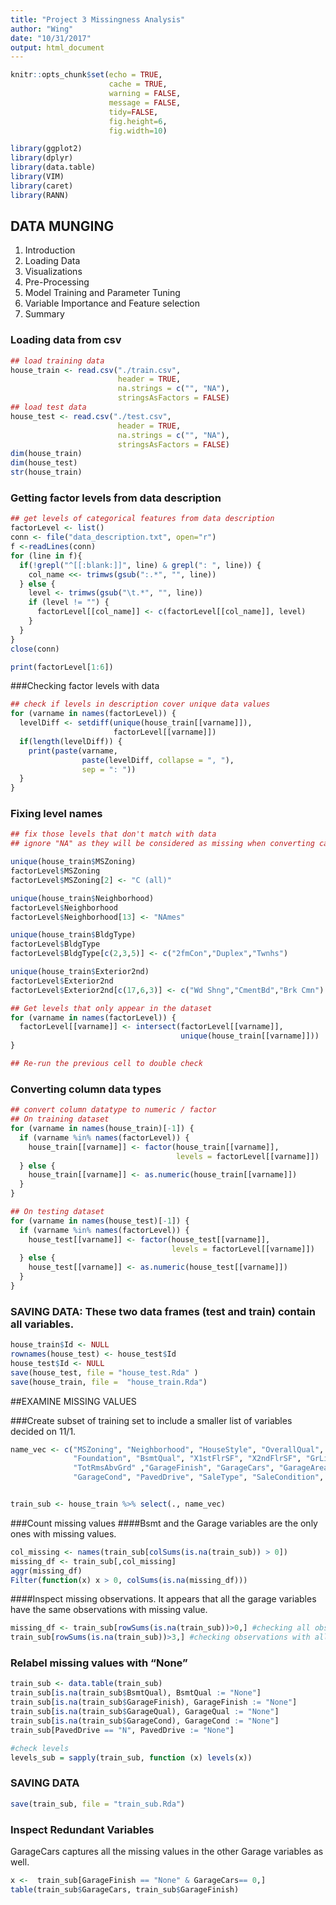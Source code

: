 ```yaml
---
title: "Project 3 Missingness Analysis"
author: "Wing"
date: "10/31/2017"
output: html_document
---
```


```r
knitr::opts_chunk$set(echo = TRUE,
                      cache = TRUE,
                      warning = FALSE, 
                      message = FALSE,
                      tidy=FALSE,
                      fig.height=6,
                      fig.width=10)

```

```r
library(ggplot2)
library(dplyr)
library(data.table)
library(VIM)
library(caret)
library(RANN)
```
## DATA MUNGING

1. Introduction
2. Loading Data
3. Visualizations
4. Pre-Processing
5. Model Training and Parameter Tuning
6. Variable Importance and Feature selection
7. Summary


###  Loading data from csv

```r
## load training data
house_train <- read.csv("./train.csv", 
                        header = TRUE, 
                        na.strings = c("", "NA"),
                        stringsAsFactors = FALSE)
## load test data
house_test <- read.csv("./test.csv", 
                        header = TRUE, 
                        na.strings = c("", "NA"),
                        stringsAsFactors = FALSE)
dim(house_train)
dim(house_test)
str(house_train)
```

### Getting factor levels from data description

```r
## get levels of categorical features from data description
factorLevel <- list()
conn <- file("data_description.txt", open="r")
f <-readLines(conn)
for (line in f){
  if(!grepl("^[[:blank:]]", line) & grepl(": ", line)) {
    col_name <<- trimws(gsub(":.*", "", line))
  } else {
    level <- trimws(gsub("\t.*", "", line))
    if (level != "") {
      factorLevel[[col_name]] <- c(factorLevel[[col_name]], level)
    }
  }
}
close(conn)

print(factorLevel[1:6])
```

###Checking factor levels with data

```r
## check if levels in description cover unique data values
for (varname in names(factorLevel)) {
  levelDiff <- setdiff(unique(house_train[[varname]]), 
                       factorLevel[[varname]])
  if(length(levelDiff)) {
    print(paste(varname, 
                paste(levelDiff, collapse = ", "), 
                sep = ": "))
  }
}

```


### Fixing level names

```r
## fix those levels that don't match with data
## ignore "NA" as they will be considered as missing when converting categorical to factors

unique(house_train$MSZoning)
factorLevel$MSZoning
factorLevel$MSZoning[2] <- "C (all)"

unique(house_train$Neighborhood)
factorLevel$Neighborhood
factorLevel$Neighborhood[13] <- "NAmes"

unique(house_train$BldgType)
factorLevel$BldgType
factorLevel$BldgType[c(2,3,5)] <- c("2fmCon","Duplex","Twnhs")

unique(house_train$Exterior2nd)
factorLevel$Exterior2nd
factorLevel$Exterior2nd[c(17,6,3)] <- c("Wd Shng","CmentBd","Brk Cmn")

## Get levels that only appear in the dataset
for (varname in names(factorLevel)) {
  factorLevel[[varname]] <- intersect(factorLevel[[varname]],
                                      unique(house_train[[varname]]))
}

## Re-run the previous cell to double check
```

### Converting column data types

```r
## convert column datatype to numeric / factor
## On training dataset
for (varname in names(house_train)[-1]) {
  if (varname %in% names(factorLevel)) {
    house_train[[varname]] <- factor(house_train[[varname]], 
                                     levels = factorLevel[[varname]])
  } else {
    house_train[[varname]] <- as.numeric(house_train[[varname]])
  }
}

## On testing dataset
for (varname in names(house_test)[-1]) {
  if (varname %in% names(factorLevel)) {
    house_test[[varname]] <- factor(house_test[[varname]], 
                                    levels = factorLevel[[varname]])
  } else {
    house_test[[varname]] <- as.numeric(house_test[[varname]])
  }
}
```


### SAVING DATA: These two data frames (test and train) contain all variables.

```r
house_train$Id <- NULL
rownames(house_test) <- house_test$Id
house_test$Id <- NULL
save(house_test, file = "house_test.Rda" )
save(house_train, file =  "house_train.Rda")
```

##EXAMINE MISSING VALUES

###Create subset of training set to include a smaller list of variables decided on 11/1.

```r

name_vec <- c("MSZoning", "Neighborhood", "HouseStyle", "OverallQual", "YearBuilt", "ExterQual",
              "Foundation", "BsmtQual", "X1stFlrSF", "X2ndFlrSF", "GrLivArea", "FullBath",
              "TotRmsAbvGrd" ,"GarageFinish", "GarageCars", "GarageArea", "GarageQual",
              "GarageCond", "PavedDrive", "SaleType", "SaleCondition", "SalePrice")


train_sub <- house_train %>% select(., name_vec)
```

###Count missing values
####Bsmt and the Garage variables are the only ones with missing values.
```r

col_missing <- names(train_sub[colSums(is.na(train_sub)) > 0])
missing_df <- train_sub[,col_missing]
aggr(missing_df)
Filter(function(x) x > 0, colSums(is.na(missing_df)))
```


####Inspect missing observations. 
It appears that all the garage variables have the same observations with missing value.

```r
missing_df <- train_sub[rowSums(is.na(train_sub))>0,] #checking all observations with missing
train_sub[rowSums(is.na(train_sub))>3,] #checking observations with all 4 variables missing
```

### Relabel missing values with "None"
```r
train_sub <- data.table(train_sub)
train_sub[is.na(train_sub$BsmtQual), BsmtQual := "None"] 
train_sub[is.na(train_sub$GarageFinish), GarageFinish := "None"] 
train_sub[is.na(train_sub$GarageQual), GarageQual := "None"] 
train_sub[is.na(train_sub$GarageCond), GarageCond := "None"]
train_sub[PavedDrive == "N", PavedDrive := "None"] 

#check levels
levels_sub = sapply(train_sub, function (x) levels(x))
```

### SAVING DATA
```r
save(train_sub, file = "train_sub.Rda")
```

### Inspect Redundant Variables
GarageCars captures all the missing values in the other Garage variables as well.
```r

x <-  train_sub[GarageFinish == "None" & GarageCars== 0,]
table(train_sub$GarageCars, train_sub$GarageFinish)

```